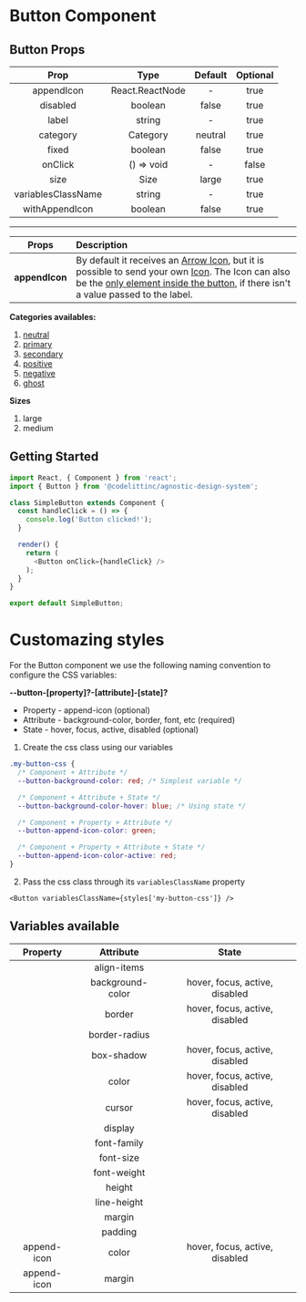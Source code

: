 # Button Component

## Button Props

|        Prop        |      Type       | Default | Optional |
| :----------------: | :-------------: | :-----: | :------: |
|     appendIcon     | React.ReactNode |    -    |   true   |
|      disabled      |     boolean     |  false  |   true   |
|       label        |     string      |    -    |   true   |
|      category      |    Category     | neutral |   true   |
|       fixed        |     boolean     |  false  |   true   |
|      onClick       |   () => void    |    -    |  false   |
|        size        |      Size       |  large  |   true   |
| variablesClassName |     string      |    -    |   true   |
|   withAppendIcon   |     boolean     |  false  |   true   |

---

|     Props      | Description                                                                                                                                                                                                                                                                                                                                                                                                                                                                    |
| :------------: | :----------------------------------------------------------------------------------------------------------------------------------------------------------------------------------------------------------------------------------------------------------------------------------------------------------------------------------------------------------------------------------------------------------------------------------------------------------------------------- |
| **appendIcon** | By default it receives an [Arrow Icon](https://design-system.codelitt.dev/?path=/story/components-button--with-append-icon), but it is possible to send your own [Icon](https://design-system.codelitt.dev/?path=/story/components-button--with-custom-append-icon). The Icon can also be the [only element inside the button](https://design-system.codelitt.dev/?path=/story/components-button--without-label-with-append-icon), if there isn't a value passed to the label. |

**Categories availables:**

1.  [neutral](https://design-system.codelitt.dev/?path=/story/components-button--neutral)
2.  [primary](https://design-system.codelitt.dev/?path=/story/components-button--primary)
3.  [secondary](https://design-system.codelitt.dev/?path=/story/components-button--secondary)
4.  [positive](https://design-system.codelitt.dev/?path=/story/components-button--positive)
5.  [negative](https://design-system.codelitt.dev/?path=/story/components-button--negative)
6.  [ghost](https://design-system.codelitt.dev/?path=/story/components-button--ghost)

**Sizes**

1. large
2. medium

## Getting Started

```javascript
import React, { Component } from 'react';
import { Button } from '@codelittinc/agnostic-design-system';

class SimpleButton extends Component {
  const handleClick = () => {
    console.log('Button clicked!');
  }

  render() {
    return (
      <Button onClick={handleClick} />
    );
  }
}

export default SimpleButton;

```

# Customazing styles

For the Button component we use the following naming convention to configure the CSS variables:

**--button-[property]?-[attribute]-[state]?**

- Property - append-icon (optional)
- Attribute - background-color, border, font, etc (required)
- State - hover, focus, active, disabled (optional)

1. Create the css class using our variables

```css
.my-button-css {
  /* Component + Attribute */
  --button-background-color: red; /* Simplest variable */

  /* Component + Attribute + State */
  --button-background-color-hover: blue; /* Using state */

  /* Component + Property + Attribute */
  --button-append-icon-color: green;

  /* Component + Property + Attribute + State */
  --button-append-icon-color-active: red;
}
```

2. Pass the css class through its `variablesClassName` property

`<Button variablesClassName={styles['my-button-css']} />`

## Variables available

|  Property   |    Attribute     |             State              |
| :---------: | :--------------: | :----------------------------: |
|             |   align-items    |                                |
|             | background-color | hover, focus, active, disabled |
|             |      border      | hover, focus, active, disabled |
|             |  border-radius   |                                |
|             |    box-shadow    | hover, focus, active, disabled |
|             |      color       | hover, focus, active, disabled |
|             |      cursor      | hover, focus, active, disabled |
|             |     display      |                                |
|             |   font-family    |                                |
|             |    font-size     |                                |
|             |   font-weight    |                                |
|             |      height      |                                |
|             |   line-height    |                                |
|             |      margin      |                                |
|             |     padding      |                                |
| append-icon |      color       | hover, focus, active, disabled |
| append-icon |      margin      |                                |
